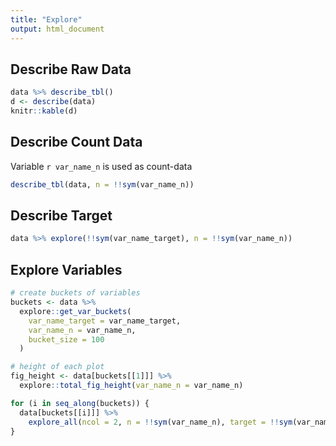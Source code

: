 ```yaml
---
title: "Explore"
output: html_document
---
```


## Describe Raw Data

```r
data %>% describe_tbl()
d <- describe(data)
knitr::kable(d)
```

## Describe Count Data

Variable `r var_name_n` is used as count-data

```r
describe_tbl(data, n = !!sym(var_name_n))
```


## Describe Target

```r
data %>% explore(!!sym(var_name_target), n = !!sym(var_name_n))
```

## Explore Variables

```r
# create buckets of variables
buckets <- data %>% 
  explore::get_var_buckets(
    var_name_target = var_name_target,
    var_name_n = var_name_n,
    bucket_size = 100
  )

# height of each plot
fig_height <- data[buckets[[1]]] %>% 
  explore::total_fig_height(var_name_n = var_name_n)

```

```r
for (i in seq_along(buckets)) {
  data[buckets[[i]]] %>% 
    explore_all(ncol = 2, n = !!sym(var_name_n), target = !!sym(var_name_target), split = TRUE)
}
```
